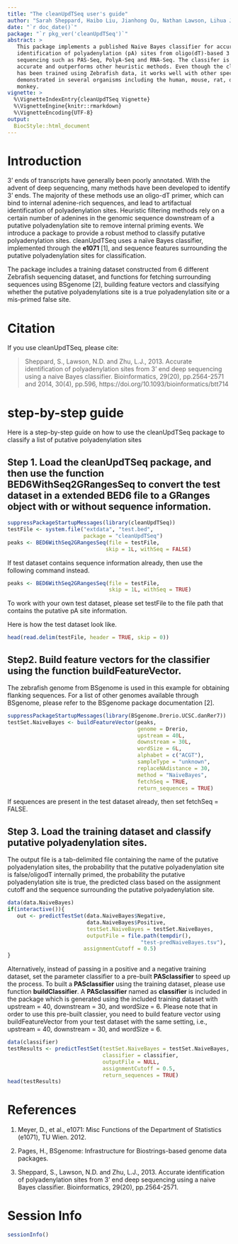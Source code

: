---
title: "The cleanUpdTSeq user's guide"
author: "Sarah Sheppard, Haibo Liu, Jianhong Ou, Nathan Lawson, Lihua J. Zhu"
date: "`r doc_date()`"
package: "`r pkg_ver('cleanUpdTSeq')`"
abstract: >
   This package implements a published Naive Bayes classifier for accurate
   identification of polyadenylation (pA) sites from oligo(dT)-based 3' end
   sequencing such as PAS-Seq, PolyA-Seq and RNA-Seq. The classifer is highly
   accurate and outperforms other heuristic methods. Even though the classfier
   has been trained using Zebrafish data, it works well with other species as
   demonstrated in several organisms including the human, mouse, rat, dog and
   monkey.
vignette: >
  %\VignetteIndexEntry{cleanUpdTSeq Vignette}
  %\VignetteEngine{knitr::rmarkdown}
  %\VignetteEncoding{UTF-8}
output:
  BiocStyle::html_document
---

# Introduction
3' ends of transcripts have generally been poorly annotated. With the advent of deep sequencing, many methods have been developed to identify 3' ends. The majority of these methods use an oligo-dT primer, which can bind to internal adenine-rich sequences, and lead to artifactual identification of polyadenylation sites. Heuristic filtering methods rely on a certain number of adenines in the genomic sequence downstream of a putative polyadenylation site to remove internal priming events. We introduce a package to provide a robust method to classify putative polyadenylation sites. cleanUpdTSeq uses a na&iuml;ve Bayes classifier, implemented through the **e1071** [1], and sequence features surrounding the putative polyadenylation sites for classification.

The package includes a training dataset constructed from 6 different Zebrafish sequencing dataset, and functions for fetching surrounding sequences using BSgenome [2], building feature vectors and classifying whether the putative polyadenylations site is a true polyadenylation site or a mis-primed false site.

# Citation
If  you use cleanUpdTSeq, please cite:

> Sheppard, S., Lawson, N.D. and Zhu, L.J., 2013. Accurate identification of polyadenylation sites from 3' end deep sequencing using a naive Bayes classifier. Bioinformatics, 29(20), pp.2564-2571 and 2014, 30(4), pp.596, https://doi.org/10.1093/bioinformatics/btt714

# step-by-step guide

Here is a step-by-step guide on how to use the cleanUpdTSeq package to classify a list of putative polyadenylation sites

## Step 1. Load the  cleanUpdTSeq package, and then use the function BED6WithSeq2GRangesSeq to convert the test dataset in a extended BED6 file to a GRanges object with or without sequence information.

```{r 1}
suppressPackageStartupMessages(library(cleanUpdTSeq))
testFile <- system.file("extdata", "test.bed", 
                        package = "cleanUpdTSeq")
peaks <- BED6WithSeq2GRangesSeq(file = testFile, 
                               skip = 1L, withSeq = FALSE)
```

If test dataset contains sequence information already, then use the following command instead.

```{r 2}
peaks <- BED6WithSeq2GRangesSeq(file = testFile, 
                                skip = 1L, withSeq = TRUE)
```

To work with your own test dataset, please set testFile to the file path that contains the putative pA site information.

Here is how the test dataset look like.

```{r 3}
head(read.delim(testFile, header = TRUE, skip = 0))
```
## Step2. Build feature vectors for the classifier using the function buildFeatureVector.
The zebrafish genome from BSgenome is used in this example for obtaining flanking sequences. For a list of other genomes available through BSgenome, please refer to the BSgenome package documentation [2].

```{r 4}
suppressPackageStartupMessages(library(BSgenome.Drerio.UCSC.danRer7))
testSet.NaiveBayes <- buildFeatureVector(peaks, 
                                         genome = Drerio,
                                         upstream = 40L, 
                                         downstream = 30L, 
                                         wordSize = 6L,
                                         alphabet = c("ACGT"),
                                         sampleType = "unknown", 
                                         replaceNAdistance = 30, 
                                         method = "NaiveBayes",
                                         fetchSeq = TRUE,
                                         return_sequences = TRUE)
```

If sequences are present in the test dataset already, then set fetchSeq = FALSE.

## Step 3. Load the training dataset and classify putative polyadenylation sites.

The output file is a tab-delimited file containing the name of the putative
polyadenylation sites, the probability that the putative polyadenylation site is false/oligodT internally primed, the probability the putative polyadenylation site is true, the predicted class based on the assignment cutoff and the sequence surrounding the putative polyadenylation site.


```{r 5}
data(data.NaiveBayes)
if(interactive()){
   out <- predictTestSet(data.NaiveBayes$Negative,
                         data.NaiveBayes$Positive, 
                         testSet.NaiveBayes = testSet.NaiveBayes, 
                         outputFile = file.path(tempdir(), 
                                          "test-predNaiveBayes.tsv"), 
                        assignmentCutoff = 0.5)
}
```
Alternatively, instead of passing in a positive and a negative training dataset, set the parameter classifier to a pre-built **PASclassifier** to speed up the process. To built a **PASclassifier** using the training dataset, please use function **buildClassifier**. A **PASclassifier** named as **classifier** is included in the package which is generated using the included training dataset with upstream = 40, downstream = 30, and wordSize = 6. Please note that in order to use this pre-built classier, you need to build feature vector using buildFeatureVector from your test dataset with the same setting, i.e., upstream = 40, downstream = 30, and wordSize = 6. 

```{r 6}
data(classifier)
testResults <- predictTestSet(testSet.NaiveBayes = testSet.NaiveBayes,
                              classifier = classifier,
                              outputFile = NULL, 
                              assignmentCutoff = 0.5,
                              return_sequences = TRUE)
head(testResults)
```

# References
1. Meyer, D., et al., e1071: Misc Functions of the Department of Statistics (e1071), TU Wien. 2012.

2. Pages, H., BSgenome: Infrastructure for Biostrings-based genome data packages.

3. Sheppard, S., Lawson, N.D. and Zhu, L.J., 2013. Accurate identification of polyadenylation sites from 3' end deep sequencing using a naive Bayes classifier. Bioinformatics, 29(20), pp.2564-2571.

# Session Info
```{r sessionInfo, results = 'asis'}
sessionInfo()
```


